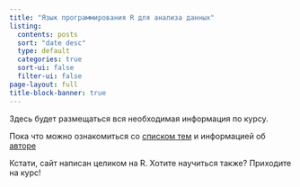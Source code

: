 ```yaml
---
title: "Язык программирования R для анализа данных"
listing:
  contents: posts
  sort: "date desc"
  type: default
  categories: true
  sort-ui: false
  filter-ui: false
page-layout: full
title-block-banner: true
---
```


Здесь будет размещаться вся необходимая информация по курсу.

Пока что можно ознакомиться со [списком тем](posts/welcome/list_of_topics.qmd) и информацией об [авторе](about.qmd)

Кстати, сайт написан целиком на R. Хотите научиться также? Приходите на курс!\
